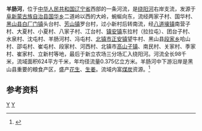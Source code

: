 {{Otheruses|羊肠河|other=同名或類似名的其它條目描述}}
'''羊肠河'''，位于[[中华人民共和国|中华人民共和国]][[辽宁省|辽宁省]]西部的一条河流，是[[绕阳河|绕阳河]]右岸支流，发源于[[阜新蒙古族自治县|阜新蒙古族自治县]][[国华乡|国华乡]]二道岭以西的大岭，蜿蜒向东，流经两家子村、国华村、[[黑山县|黑山县]][[白厂门镇|白厂门镇]]头台村、[[芳山镇|芳山镇]]罗台村，过小新村后转南流，经[[八道壕镇|八道壕镇]]南营子村、大夏村、小夏村、八家子村、冮台村、[[镇安镇_(黑山县)|镇安镇]]东拉村（拉拉屯）、团台子村、水泉村、沈屯村、羊肠河村、冯屯村、[[北镇市|北镇市]][[正安镇|正安镇]]望牛村、黑山县[[段家乡_(黑山县)|段家乡]]哈山村、邵屯村、崔屯村、段家村、河西村、北镇市[[高山子镇|高山子镇]]、南民村、关家村、季家村、崔家村、立新村等地，最后于新立农场三分场汇入绕阳河。河流全长98千米，流域面积624平方千米，年均径流量0.375亿立方米。羊肠河中下游沿岸是黑山县重要的粮食产区，盛产[[花生|花生]]、[[生姜|生姜]]。流域内富[[煤炭|煤炭]]资源。<ref name="中国河湖大典">{{cite book zh |author=《[[中国河湖大典|中国河湖大典]]》编纂委员会 |title=《中国河湖大典·黑龙江、辽河卷》 |format=M |edition=1 |location=北京 |publisher=中国水利水电出版社 |date=2014年4月 |pages=267页 |id= ISBN 978-7-5170-1950-3}}</ref>

==参考资料==
{{reflist}}

{{China-river-stub}}

[[Category:辽宁河流|Y]]
[[Category:辽河水系|Y]]